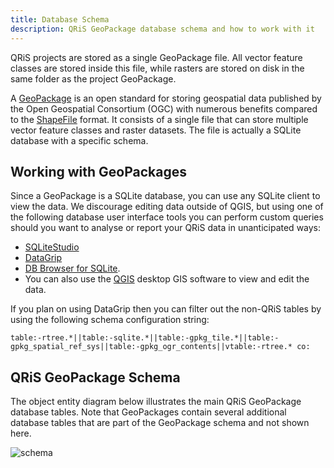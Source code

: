 ```yaml
---
title: Database Schema
description: QRiS GeoPackage database schema and how to work with it
---
```


QRiS projects are stored as a single GeoPackage file. All vector feature classes are stored inside this file, while rasters are stored on disk in the same folder as the project GeoPackage.

A [GeoPackage](https://www.geopackage.org/) is an open standard for storing geospatial data published by the Open Geospatial Consortium (OGC) with numerous benefits compared to the [ShapeFile](http://switchfromshapefile.org/) format. It consists of a single file that can store multiple vector feature classes and raster datasets. The file is actually a SQLite database with a specific schema. 

## Working with GeoPackages

Since a GeoPackage is a SQLite database, you can use any SQLite client to view the data. We discourage editing data outside of QGIS, but using one of the following database user interface tools you can perform custom queries should you want to analyse or report your QRiS data in unanticipated ways:

- [SQLiteStudio](https://sqlitestudio.pl)
- [DataGrip](https://www.jetbrains.com/datagrip/)
- [DB Browser for SQLite](https://sqlitebrowser.org/). 
- You can also use the [QGIS](https://qgis.org/en/site/) desktop GIS software to view and edit the data.

If you plan on using DataGrip then you can filter out the non-QRiS tables by using the following schema configuration string:

```
table:-rtree.*||table:-sqlite.*||table:-gpkg_tile.*||table:-gpkg_spatial_ref_sys||table:-gpkg_ogr_contents||vtable:-rtree.* co:
```

## QRiS GeoPackage Schema

The object entity diagram below illustrates the main QRiS GeoPackage database tables. Note that GeoPackages contain several additional database tables that are part of the GeoPackage schema and not shown here.

![schema](https://docs.google.com/drawings/d/e/2PACX-1vTkgfxqiUnx6Xe-KqTiKStvPtAALcuAXpHjqUMAF1zbRo6O_EzjHGYJb6TtE8r4W_WaNeNpCbv9nTjJ/pub?w=1308&h=1103)


